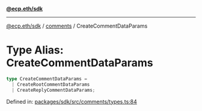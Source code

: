 [**@ecp.eth/sdk**](../../index.mdx)

***

[@ecp.eth/sdk](/sdk-reference/index.mdx) / [comments](/sdk-reference/comments/index.mdx) / CreateCommentDataParams

# Type Alias: CreateCommentDataParams

```ts
type CreateCommentDataParams = 
  | CreateRootCommentDataParams
  | CreateReplyCommentDataParams;
```

Defined in: [packages/sdk/src/comments/types.ts:84](https://github.com/ecp-eth/comments-monorepo/blob/main/packages/sdk/src/comments/types.ts#L84)
